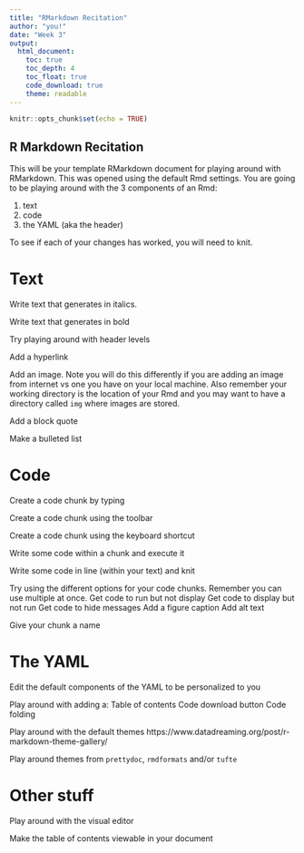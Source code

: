 ```yaml
---
title: "RMarkdown Recitation"
author: "you!"
date: "Week 3"
output:
  html_document:
    toc: true
    toc_depth: 4
    toc_float: true
    code_download: true
    theme: readable
---
```


```r
knitr::opts_chunk$set(echo = TRUE)
```

## R Markdown Recitation

This will be your template RMarkdown document for playing around with RMarkdown. This was opened using the default Rmd settings. You are going to be playing around with the 3 components of an Rmd:

1. text
2. code
3. the YAML (aka the header)

To see if each of your changes has worked, you will need to knit.

# Text

Write text that generates in italics.

Write text that generates in bold

Try playing around with header levels

Add a hyperlink

Add an image. Note you will do this differently if you are adding an image from internet vs one you have on your local machine. Also remember your working directory is the location of your Rmd and you may want to have a directory called `img` where images are stored. 

Add a block quote

Make a bulleted list

# Code

Create a code chunk by typing

Create a code chunk using the toolbar

Create a code chunk using the keyboard shortcut

Write some code within a chunk and execute it

Write some code in line (within your text) and knit

Try using the different options for your code chunks. Remember you can use multiple at once.
Get code to run but not display
Get code to display but not run
Get code to hide messages
Add a figure caption
Add alt text

Give your chunk a name

# The YAML
Edit the default components of the YAML to be personalized to you

Play around with adding a:
Table of contents
Code download button
Code folding

Play around with the default themes https://www.datadreaming.org/post/r-markdown-theme-gallery/ 

Play around themes from `prettydoc`, `rmdformats` and/or `tufte` 

# Other stuff
Play around with the visual editor

Make the table of contents viewable in your document

